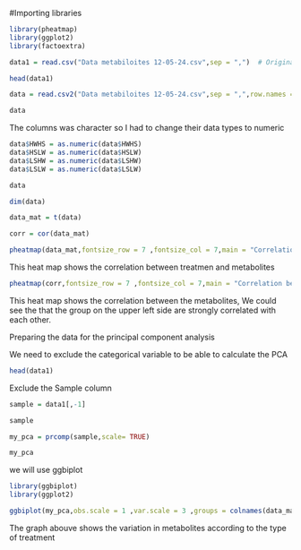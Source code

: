 

#Importing libraries
```{r}
library(pheatmap)
library(ggplot2)
library(factoextra)
```

```{r}
data1 = read.csv("Data metabiloites 12-05-24.csv",sep = ",")  # Original data
```


```{r}
head(data1)
```

```{r}
data = read.csv2("Data metabiloites 12-05-24.csv",sep = ",",row.names = 1) # modified data
```

```{r}
data
```
The columns was character so I had to change their data types to numeric

```{r}
data$HWHS = as.numeric(data$HWHS)
data$HSLW = as.numeric(data$HSLW)
data$LSHW = as.numeric(data$LSHW)
data$LSLW = as.numeric(data$LSLW)
```
```{r}
data
```

```{r}
dim(data)
```
```{r}
data_mat = t(data)

corr = cor(data_mat)
```

```{r}
pheatmap(data_mat,fontsize_row = 7 ,fontsize_col = 7,main = "Correlation between Metabolites & Treatments")
```
This heat map shows the correlation between treatmen and metabolites


```{r}
pheatmap(corr,fontsize_row = 7 ,fontsize_col = 7,main = "Correlation between Metabolites in our data")
```
This heat map shows the correlation between the metabolites, We could see the that the group on the upper left side are strongly correlated with each other.


Preparing the data for the principal component analysis


We need to exclude the categorical variable to be able to calculate the PCA

```{r}
head(data1)
```
Exclude the Sample column

```{r}
sample = data1[,-1]
```


```{r}
sample
```


```{r}
my_pca = prcomp(sample,scale= TRUE)
```


```{r}
my_pca
```

we will use ggbiplot
```{r}
library(ggbiplot)
library(ggplot2)
```


```{r}
ggbiplot(my_pca,obs.scale = 1 ,var.scale = 3 ,groups = colnames(data_mat),ellipse = TRUE,circle = TRUE,ellipse.prob = 0.50,point.size = 2,var.axes = FALSE,varname.abbrev = TRUE)+ggtitle("This graph study the variation of our Metabolites according to treatment")+theme(text = element_text(size = 10))
```

The graph abouve shows the variation in metabolites according to the type of treatment

